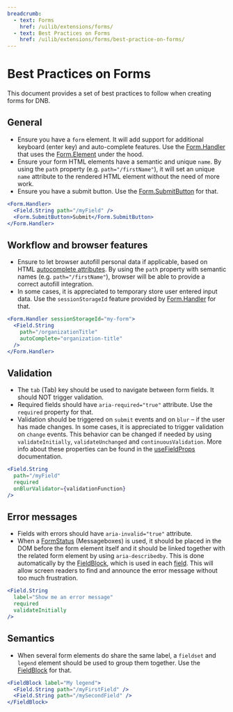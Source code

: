```yaml
---
breadcrumb:
  - text: Forms
    href: /uilib/extensions/forms/
  - text: Best Practices on Forms
    href: /uilib/extensions/forms/best-practice-on-forms/
---
```


# Best Practices on Forms

This document provides a set of best practices to follow when creating forms for DNB.

## General

- Ensure you have a `form` element. It will add support for additional keyboard (enter key) and auto-complete features. Use the [Form.Handler](/uilib/extensions/forms/extended-features/Form/Handler/) that uses the [Form.Element](/uilib/extensions/forms/extended-features/Form/Element/) under the hood.
- Ensure your form HTML elements have a semantic and unique `name`. By using the `path` property (e.g. `path="/firstName"`), it will set an unique `name` attribute to the rendered HTML element without the need of more work.
- Ensure you have a submit button. Use the [Form.SubmitButton](/uilib/extensions/forms/extended-features/Form/SubmitButton/) for that.

```jsx
<Form.Handler>
  <Field.String path="/myField" />
  <Form.SubmitButton>Submit</Form.SubmitButton>
</Form.Handler>
```

## Workflow and browser features

- Ensure to let browser autofill personal data if applicable, based on HTML [autocomplete attributes](https://developer.mozilla.org/en-US/docs/Web/HTML/Attributes/autocomplete). By using the `path` property with semantic names (e.g. `path="/firstName"`), browser will be able to provide a correct autofill integration.
- In some cases, it is appreciated to temporary store user entered input data. Use the `sessionStorageId` feature provided by [Form.Handler](/uilib/extensions/forms/extended-features/Form/Handler/) for that.

```jsx
<Form.Handler sessionStorageId="my-form">
  <Field.String
    path="/organizationTitle"
    autoComplete="organization-title"
  />
</Form.Handler>
```

## Validation

- The `tab` (Tab) key should be used to navigate between form fields. It should NOT trigger validation.
- Required fields should have `aria-required="true"` attribute. Use the `required` property for that.
- Validation should be triggered on `submit` events and on `blur` – if the user has made changes. In some cases, it is appreciated to trigger validation on `change` events. This behavior can be changed if needed by using `validateInitially`, `validateUnchanged` and `continuousValidation`. More info about these properties can be found in the [useFieldProps](/uilib/extensions/forms/create-component/useFieldProps/) documentation.

```jsx
<Field.String
  path="/myField"
  required
  onBlurValidator={validationFunction}
/>
```

## Error messages

- Fields with errors should have `aria-invalid="true"` attribute.
- When a [FormStatus](/uilib/components/form-status/) (Messageboxes) is used, it should be placed in the DOM before the form element itself and it should be linked together with the related form element by using `aria-describedby`. This is done automatically by the [FieldBlock](/uilib/extensions/forms/create-component/FieldBlock), which is used in each [field](/uilib/extensions/forms/fields/). This will allow screen readers to find and announce the error message without too much frustration.

```jsx
<Field.String
  label="Show me an error message"
  required
  validateInitially
/>
```

## Semantics

- When several form elements do share the same label, a `fieldset` and `legend` element should be used to group them together. Use the [FieldBlock](/uilib/extensions/forms/create-component/FieldBlock) for that.

```jsx
<FieldBlock label="My legend">
  <Field.String path="/myFirstField" />
  <Field.String path="/mySecondField" />
</FieldBlock>
```
